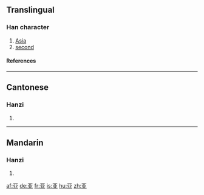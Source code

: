 {{see|亞}}<!-- may be replaced by zh-forms -->

==Translingual==
===Han character===
{{Han char|rn=7|rad=二|as=04|sn=6|four=|canj=一廿金 (MTC)}}
# [[Asia]]
# [[second]]
====References====
{{Han ref|kx=0087.081|hdz=10017.140|uh=4E9A|ud=20122}}
----
==Cantonese==
===Hanzi===
{{yue-hanzi|jyut=|y=a3, nga3}}
# {{defn|Cantonese}}
----
==Mandarin==
===Hanzi===
{{cmn-hanzi|tra=亞|pin=[[yà]] (ya4), [[yā]] (ya1)|wg=ya<sup>1</sup>, ya<sup>4</sup>}}
# {{defn|Mandarin}}




[[af:亚]]
[[de:亚]]
[[fr:亚]]
[[is:亚]]
[[hu:亚]]
[[zh:亚]]